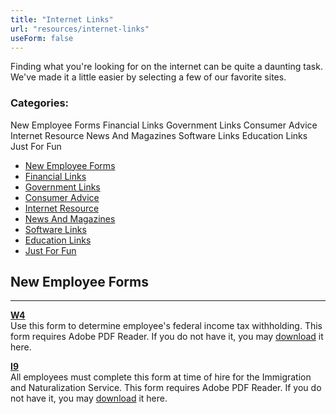 ```yaml
---
title: "Internet Links"
url: "resources/internet-links"
useForm: false
---
```


Finding what you're looking for on the internet can be quite a daunting task. We've made it a little easier by selecting a few of our favorite sites.

### Categories:

New Employee Forms Financial Links Government Links Consumer Advice Internet Resource News And Magazines Software Links Education Links Just For Fun

- [New Employee Forms](#stay)
- [Financial Links](#stay)
- [Government Links](#stay)
- [Consumer Advice](#stay)
- [Internet Resource](#stay)
- [News And Magazines](#stay)
- [Software Links](#stay)
- [Education Links](#stay)
- [Just For Fun](#stay)

## New Employee Forms

---

**[W4](http://www.irs.gov/pub/irs-pdf/fw4.pdf)**  
Use this form to determine employee's federal income tax withholding. This form requires Adobe PDF Reader. If you do not have it, you may [download](http://get.adobe.com/reader/) it here.

**[I9](https://www.uscis.gov/system/files_force/files/form/i-9-paper-version.pdf)**  
All employees must complete this form at time of hire for the Immigration and Naturalization Service. This form requires Adobe PDF Reader. If you do not have it, you may [download](http://get.adobe.com/reader/) it here.
